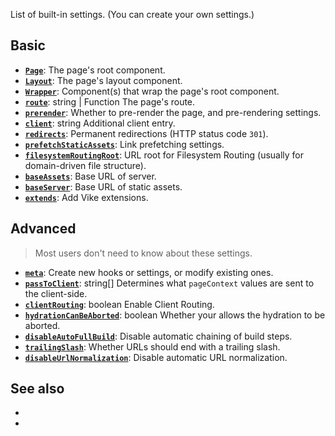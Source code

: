 
List of built-in settings. (You can <Link href="/meta">create your own settings</Link>.)


## Basic

- [**`Page`**](/Page): The page's root component.
- [**`Layout`**](/Layout): The page's layout component.
- [**`Wrapper`**](/Wrapper): Component(s) that wrap the page's root component.
- [**`route`**](/routing): <TextType>string | Function</TextType> The page's route.
- [**`prerender`**](/prerender-config): Whether to <Link href="/pre-rendering" />pre-render</Link> the page, and pre-rendering settings.
- [**`client`**](/client): <TextType>string</TextType> Additional client entry.
- [**`redirects`**](/redirects): Permanent redirections (HTTP status code `301`).
- [**`prefetchStaticAssets`**](/prefetchStaticAssets): Link prefetching settings.
- [**`filesystemRoutingRoot`**](/filesystemRoutingRoot): URL root for <Link href="/filesystem-routing">Filesystem Routing</Link> (usually for <Link href="/file-structure#domain-driven">domain-driven file structure</Link>).
- [**`baseAssets`**](/base-url): Base URL of server.
- [**`baseServer`**](/base-url): Base URL of static assets.
- [**`extends`**](/extends): Add <Link href="/extensions">Vike extensions</Link>.


## Advanced

> Most users don't need to know about these settings.

- [**`meta`**](/meta): Create new hooks or settings, or modify existing ones.
- [**`passToClient`**](/passToClient): <TextType>string[]</TextType> Determines what `pageContext` values are sent to the client-side.
- [**`clientRouting`**](/clientRouting): <TextType>boolean</TextType> Enable <Link href="/client-routing">Client Routing</Link>.
- [**`hydrationCanBeAborted`**](/hydrationCanBeAborted): <TextType>boolean</TextType>  Whether your <Link text="UI framework" href="/ui-framework" /> allows the <Link href="/hydration">hydration</Link> to be aborted.
- [**`disableAutoFullBuild`**](/disableAutoFullBuild): Disable automatic chaining of build steps.
- [**`trailingSlash`**](/url-normalization): Whether URLs should end with a trailing slash.
- [**`disableUrlNormalization`**](/url-normalization): Disable automatic URL normalization.


## See also

 - <Link href="/hooks" />
 - <Link href="/config" />

